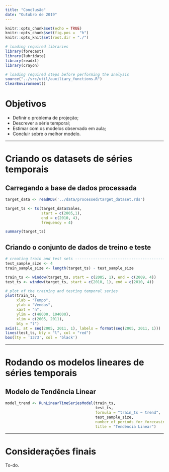 ```yaml
---
title: "Conclusão"
date: "Outubro de 2019"
---
```


```r
knitr::opts_chunk$set(echo = TRUE)
knitr::opts_chunk$set(fig.pos =  "h")
knitr::opts_knit$set(root.dir = "./")

# loading required libraries
library(forecast)
library(lubridate)
library(readxl)
library(crayon)
```

```r
# loading required steps before performing the analysis
source("../src/util/auxiliary_functions.R")
ClearEnvironment()
```

# Objetivos

- Definir o problema de projeção;
- Descrever a série temporal;
- Estimar com os modelos observado em aula;
- Concluir sobre o melhor modelo.

*******************************************************************************

# Criando os datasets de séries temporais

## Carregando a base de dados processada

```r

target_data <- readRDS('../data/processed/target_dataset.rds')

target_ts <- ts(target_data$Sales, 
                start = c(2005,1), 
                end = c(2010, 4), 
                frequency = 4)

summary(target_ts)
```

## Criando o conjunto de dados de treino e teste

```r
# creating train and test sets ------------------------------------------------
test_sample_size <- 4
train_sample_size <- length(target_ts) - test_sample_size

train_ts <- window(target_ts, start = c(2005, 1), end = c(2009, 4))
test_ts <- window(target_ts, start = c(2010, 1), end = c(2010, 4))

# plot of the training and testing temporal series
plot(train_ts, 
     xlab = "Tempo", 
     ylab = "Vendas", 
     xaxt = "n", 
     ylim = c(48000, 104000), 
     xlim = c(2005, 2011), 
     bty = "l")
axis(1, at = seq(2005, 2011, 1), labels = format(seq(2005, 2011, 1)))
lines(test_ts, bty = "l", col = "red")
box(lty = '1373', col = 'black')
```

*******************************************************************************

# Rodando os modelos lineares de séries temporais

## Modelo de Tendência Linear

```r
model_trend <- RunLinearTimeSeriesModel(train_ts,
                                        test_ts,
                                        formula = "train_ts ~ trend", 
                                        test_sample_size,
                                        number_of_periods_for_forecasing = 36,
                                        title = "Tendência Linear")
```



*******************************************************************************

# Considerações finais

To-do.